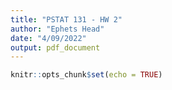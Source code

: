 ```yaml
---
title: "PSTAT 131 - HW 2"
author: "Ephets Head"
date: "4/09/2022"
output: pdf_document
---
```


```r
knitr::opts_chunk$set(echo = TRUE)
```



